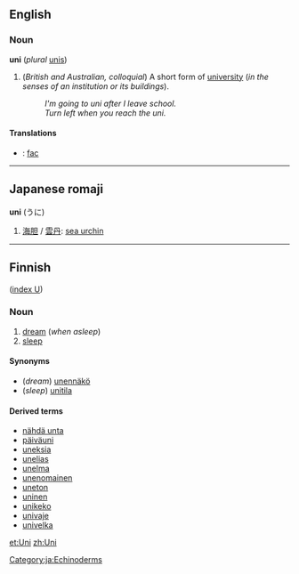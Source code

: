 ==English==
===Noun===
'''uni''' (''plural'' [[unis]])

#(''British and Australian, colloquial'') A short form of [[university]] (''in the senses of an institution or its buildings'').<!-- extremely common in Australia at least -->
#:''I'm going to uni after I leave school.''
#:''Turn left when you reach the uni.''
====Translations====
*{{fr}}: [[fac]]

----

==Japanese romaji==
'''uni''' (うに)

# [[海胆]] / [[雲丹]]: [[sea urchin]]
[[Category:ja:Echinoderms]]
----

==Finnish==
([[Wiktionary:Finnish_index_u|index U]])

===Noun===

#[[dream]] (''when asleep'')
#[[sleep]]

====Synonyms====
*(''dream'') [[unennäkö]]
*(''sleep'') [[unitila]]

====Derived terms====
*[[nähdä unta]]
*[[päiväuni]]
*[[uneksia]]
*[[unelias]]
*[[unelma]]
*[[unenomainen]]
*[[uneton]]
*[[uninen]]
*[[unikeko]]
*[[univaje]]
*[[univelka]]

[[et:Uni]]
[[zh:Uni]]